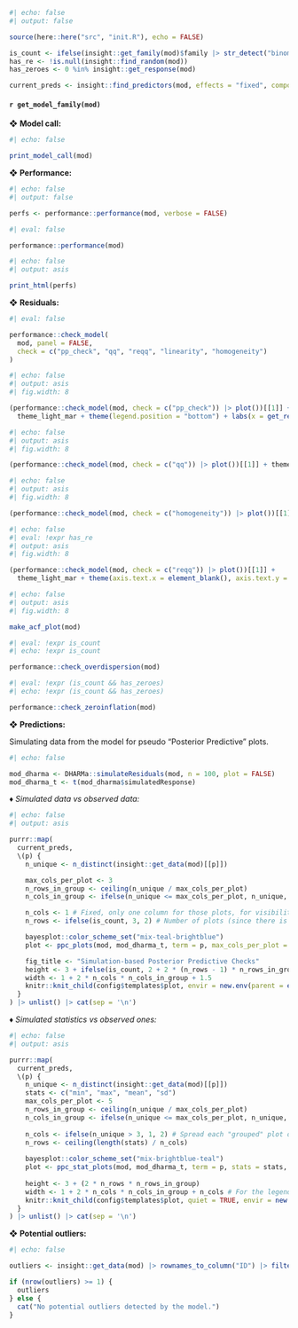 ```r
#| echo: false
#| output: false

source(here::here("src", "init.R"), echo = FALSE)

is_count <- ifelse(insight::get_family(mod)$family |> str_detect("binom|pois"), TRUE, FALSE)
has_re <- !is.null(insight::find_random(mod))
has_zeroes <- 0 %in% insight::get_response(mod)

current_preds <- insight::find_predictors(mod, effects = "fixed", component = "conditional")$conditional |> setdiff(insight::find_offset(mod)) 
```

#### `r get_model_family(mod)`

❖ **Model call:**

```r
#| echo: false

print_model_call(mod)
```

❖ **Performance:**

```r
#| echo: false
#| output: false

perfs <- performance::performance(mod, verbose = FALSE)
```

```r
#| eval: false

performance::performance(mod)
```

```r
#| echo: false
#| output: asis

print_html(perfs)
```

❖ **Residuals:**

```r
#| eval: false

performance::check_model(
  mod, panel = FALSE,
  check = c("pp_check", "qq", "reqq", "linearity", "homogeneity")
)
```

```r
#| echo: false
#| output: asis
#| fig.width: 8

(performance::check_model(mod, check = c("pp_check")) |> plot())[[1]] + 
  theme_light_mar + theme(legend.position = "bottom") + labs(x = get_response_name(insight::find_response(mod)))
```

```r
#| echo: false
#| output: asis
#| fig.width: 8

(performance::check_model(mod, check = c("qq")) |> plot())[[1]] + theme_light_mar
```

```r
#| echo: false
#| output: asis
#| fig.width: 8

(performance::check_model(mod, check = c("homogeneity")) |> plot())[[1]] + theme_light_mar + labs(y = "sqrt( |Std. residuals| )")
```

```r
#| echo: false
#| eval: !expr has_re
#| output: asis
#| fig.width: 8

(performance::check_model(mod, check = c("reqq")) |> plot())[[1]] + 
  theme_light_mar + theme(axis.text.x = element_blank(), axis.text.y = element_blank())
```

```r
#| echo: false
#| output: asis
#| fig.width: 8

make_acf_plot(mod)
```

```r
#| eval: !expr is_count
#| echo: !expr is_count

performance::check_overdispersion(mod)
```

```r
#| eval: !expr (is_count && has_zeroes)
#| echo: !expr (is_count && has_zeroes)

performance::check_zeroinflation(mod)
```

❖ **Predictions:**

Simulating data from the model for pseudo "Posterior Predictive" plots.

```r
#| echo: false

mod_dharma <- DHARMa::simulateResiduals(mod, n = 100, plot = FALSE)
mod_dharma_t <- t(mod_dharma$simulatedResponse)
```

♦ _Simulated data vs observed data:_

```r
#| echo: false
#| output: asis

purrr::map(
  current_preds,
  \(p) {
    n_unique <- n_distinct(insight::get_data(mod)[[p]])

    max_cols_per_plot <- 3
    n_rows_in_group <- ceiling(n_unique / max_cols_per_plot)
    n_cols_in_group <- ifelse(n_unique <= max_cols_per_plot, n_unique, max_cols_per_plot)

    n_cols <- 1 # Fixed, only one column for those plots, for visibility
    n_rows <- ifelse(is_count, 3, 2) # Number of plots (since there is one per row) -> 3 for counts, 2 otherwise

    bayesplot::color_scheme_set("mix-teal-brightblue")
    plot <- ppc_plots(mod, mod_dharma_t, term = p, max_cols_per_plot = max_cols_per_plot)

    fig_title <- "Simulation-based Posterior Predictive Checks"
    height <- 3 + ifelse(is_count, 2 + 2 * (n_rows - 1) * n_rows_in_group, 2 * n_rows * n_rows_in_group)
    width <- 1 + 2 * n_cols * n_cols_in_group + 1.5
    knitr::knit_child(config$templates$plot, envir = new.env(parent = environment()))
  }
) |> unlist() |> cat(sep = '\n')
```

♦ _Simulated statistics vs observed ones:_

```r
#| echo: false
#| output: asis

purrr::map(
  current_preds, 
  \(p) {
    n_unique <- n_distinct(insight::get_data(mod)[[p]])
    stats <- c("min", "max", "mean", "sd")
    max_cols_per_plot <- 5
    n_rows_in_group <- ceiling(n_unique / max_cols_per_plot)
    n_cols_in_group <- ifelse(n_unique <= max_cols_per_plot, n_unique, max_cols_per_plot) # n_unique ???
    
    n_cols <- ifelse(n_unique > 3, 1, 2) # Spread each "grouped" plot on a row is there are more than 3 plots inside it
    n_rows <- ceiling(length(stats) / n_cols)
    
    bayesplot::color_scheme_set("mix-brightblue-teal")
    plot <- ppc_stat_plots(mod, mod_dharma_t, term = p, stats = stats, n_cols = n_cols, max_cols_per_plot = max_cols_per_plot)
    
    height <- 3 + (2 * n_rows * n_rows_in_group)
    width <- 1 + 2 * n_cols * n_cols_in_group + n_cols # For the legends on the right
    knitr::knit_child(config$templates$plot, quiet = TRUE, envir = new.env(parent = environment()))
  }
) |> unlist() |> cat(sep = '\n')
```

❖ **Potential outliers:**

```r
#| echo: false

outliers <- insight::get_data(mod) |> rownames_to_column("ID") |> filter(ID %in% DHARMa::outliers(mod_dharma))

if (nrow(outliers) >= 1) {
  outliers
} else {
  cat("No potential outliers detected by the model.")
}
```
